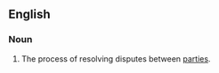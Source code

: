 ==English==
{{wikipedia}}

===Noun===
{{en-noun|head=[[dispute]] [[resolution]]}}

# The process of resolving disputes between [[party|parties]].